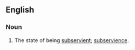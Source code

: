 ==English==

===Noun===
{{en-noun|subserviencies}}

# The state of being [[subservient]]; [[subservience]].